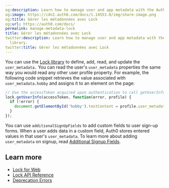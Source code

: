 ```yaml
---
og:description: Learn how to manage user and app metadata with the Auth0 Lock library.
og:image: https://cdn2.auth0.com/docs/1.14553.0/img/share-image.png
og:title: Gérer les métadonnées avec Lock
og:url: https://auth0.com/docs/
permalink: manage-metadata-lock
title: Gérer les métadonnées avec Lock
twitter:description: Learn how to manage user and app metadata with the Auth0 Lock
  library.
twitter:title: Gérer les métadonnées avec Lock
---
```


You can use the [Lock library](/docs/libraries/lock) to define, add, read, and update the `user_metadata.` You can read the user's `user_metadata` properties the same way you would read any other user profile property. For example, the following code snippet retrieves the value associated with `user_metadata.hobby` and assigns it to an element on the page:

```javascript lines
// Use the accessToken acquired upon authentication to call getUserInfo
lock.getUserInfo(accessToken, function(error, profile) {
  if (!error) {
    document.getElementById('hobby').textContent = profile.user_metadata.hobby;
  }
});
```






You can use `additionalSignUpFields` to add custom fields to user sign-up forms. When a user adds data in a custom field, Auth0 stores entered values in that user's `user_metadata`. To learn more about adding `user_metadata` on signup, read [Additional Signup Fields](/docs/libraries/lock/lock-configuration#additionalsignupfields-array-).

## Learn more

* [Lock for Web](/docs/libraries/lock)
* [Lock API Reference](/docs/libraries/lock/lock-api-reference)
* [Deprecation Errors](/docs/troubleshoot/basic-issues/check-deprecation-errors)